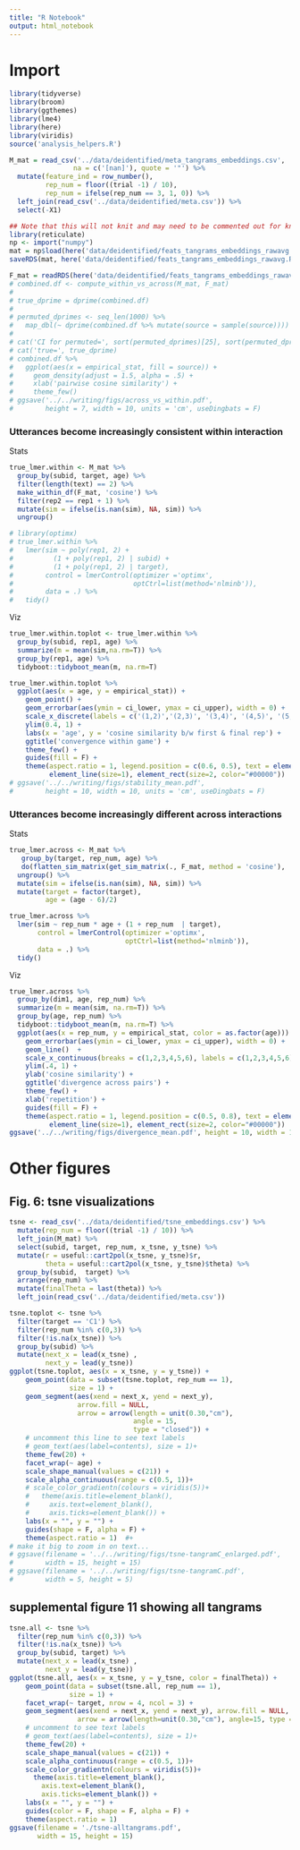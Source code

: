 ```yaml
---
title: "R Notebook"
output: html_notebook
---
```


# Import

```r
library(tidyverse)
library(broom)
library(ggthemes)
library(lme4)
library(here)
library(viridis)
source('analysis_helpers.R')
```

```r
M_mat = read_csv('../data/deidentified/meta_tangrams_embeddings.csv', 
                na = c('[nan]'), quote = '"') %>%
  mutate(feature_ind = row_number(),
         rep_num = floor((trial -1) / 10),
         rep_num = ifelse(rep_num == 3, 1, 0)) %>%
  left_join(read_csv('../data/deidentified/meta.csv')) %>%
  select(-X1) 
```

```r
## Note that this will not knit and may need to be commented out for knitting
library(reticulate)
np <- import("numpy")
mat = np$load(here('data/deidentified/feats_tangrams_embeddings_rawavg.npy'))
saveRDS(mat, here('data/deidentified/feats_tangrams_embeddings_rawavg.RData'))
```

```r
F_mat = readRDS(here('data/deidentified/feats_tangrams_embeddings_rawavg.RData'))
# combined.df <- compute_within_vs_across(M_mat, F_mat)
# 
# true_dprime = dprime(combined.df)
# 
# permuted_dprimes <- seq_len(1000) %>%
#   map_dbl(~ dprime(combined.df %>% mutate(source = sample(source))))
# 
# cat('CI for permuted=', sort(permuted_dprimes)[25], sort(permuted_dprimes)[975])
# cat('true=', true_dprime)
# combined.df %>%
#   ggplot(aes(x = empirical_stat, fill = source)) +
#     geom_density(adjust = 1.5, alpha = .5) +
#     xlab('pairwise cosine similarity') +
#     theme_few()
# ggsave('../../writing/figs/across_vs_within.pdf',  
#        height = 7, width = 10, units = 'cm', useDingbats = F)
```

### Utterances become increasingly consistent within interaction

Stats 

```r
true_lmer.within <- M_mat %>%
  group_by(subid, target, age) %>%
  filter(length(text) == 2) %>%
  make_within_df(F_mat, 'cosine') %>% 
  filter(rep2 == rep1 + 1) %>% 
  mutate(sim = ifelse(is.nan(sim), NA, sim)) %>%
  ungroup()

# library(optimx)
# true_lmer.within %>%
#   lmer(sim ~ poly(rep1, 2) + 
#          (1 + poly(rep1, 2) | subid) + 
#          (1 + poly(rep1, 2) | target), 
#        control = lmerControl(optimizer ='optimx', 
#                              optCtrl=list(method='nlminb')),  
#        data = .) %>%
#   tidy()
```

Viz

```r
true_lmer.within.toplot <- true_lmer.within %>%
  group_by(subid, rep1, age) %>%
  summarize(m = mean(sim,na.rm=T)) %>%
  group_by(rep1, age) %>%
  tidyboot::tidyboot_mean(m, na.rm=T)

true_lmer.within.toplot %>%
  ggplot(aes(x = age, y = empirical_stat)) +
    geom_point() +
    geom_errorbar(aes(ymin = ci_lower, ymax = ci_upper), width = 0) + 
    scale_x_discrete(labels = c('(1,2)','(2,3)', '(3,4)', '(4,5)', '(5,6)' )) +
    ylim(0.4, 1) +
    labs(x = 'age', y = 'cosine similarity b/w first & final rep') +
    ggtitle('convergence within game') +
    theme_few() +
    guides(fill = F) +
    theme(aspect.ratio = 1, legend.position = c(0.6, 0.5), text = element_text(size=18), 
          element_line(size=1), element_rect(size=2, color="#00000"))
# ggsave('../../writing/figs/stability_mean.pdf', 
#        height = 10, width = 10, units = 'cm', useDingbats = F)
```

### Utterances become increasingly different across interactions

Stats 

```r
true_lmer.across <- M_mat %>% 
   group_by(target, rep_num, age) %>%  
   do(flatten_sim_matrix(get_sim_matrix(., F_mat, method = 'cosine'), .$subid)) %>% 
  ungroup() %>%
  mutate(sim = ifelse(is.nan(sim), NA, sim)) %>%
  mutate(target = factor(target),
         age = (age - 6)/2)

true_lmer.across %>%
  lmer(sim ~ rep_num * age + (1 + rep_num  | target),
       control = lmerControl(optimizer ='optimx',
                             optCtrl=list(method='nlminb')),
       data = .) %>%
  tidy()
```

Viz 

```r
true_lmer.across %>%
  group_by(dim1, age, rep_num) %>%
  summarize(m = mean(sim, na.rm=T)) %>%
  group_by(age, rep_num) %>%
  tidyboot::tidyboot_mean(m, na.rm=T) %>%
  ggplot(aes(x = rep_num, y = empirical_stat, color = as.factor(age))) +
    geom_errorbar(aes(ymin = ci_lower, ymax = ci_upper), width = 0) +
    geom_line()  +
    scale_x_continuous(breaks = c(1,2,3,4,5,6), labels = c(1,2,3,4,5,6)) +
    ylim(.4, 1) +
    ylab('cosine similarity') +
    ggtitle('divergence across pairs') +
    theme_few() +
    xlab('repetition') +
    guides(fill = F) +
    theme(aspect.ratio = 1, legend.position = c(0.5, 0.8), text = element_text(size=18), 
          element_line(size=1), element_rect(size=2, color="#00000"))
ggsave('../../writing/figs/divergence_mean.pdf', height = 10, width = 10, units = 'cm', useDingbats = F)
```

# Other figures

## Fig. 6: tsne visualizations

```r
tsne <- read_csv('../data/deidentified/tsne_embeddings.csv') %>%
  mutate(rep_num = floor((trial -1) / 10)) %>%
  left_join(M_mat) %>%
  select(subid, target, rep_num, x_tsne, y_tsne) %>%
  mutate(r = useful::cart2pol(x_tsne, y_tsne)$r,
         theta = useful::cart2pol(x_tsne, y_tsne)$theta) %>%
  group_by(subid,  target) %>%
  arrange(rep_num) %>%
  mutate(finalTheta = last(theta)) %>%
  left_join(read_csv('../data/deidentified/meta.csv'))

tsne.toplot <- tsne %>% 
  filter(target == 'C1') %>% 
  filter(rep_num %in% c(0,3)) %>%
  filter(!is.na(x_tsne)) %>%
  group_by(subid) %>%
  mutate(next_x = lead(x_tsne) ,
         next_y = lead(y_tsne))
ggplot(tsne.toplot, aes(x = x_tsne, y = y_tsne)) +
    geom_point(data = subset(tsne.toplot, rep_num == 1),
               size = 1) +
    geom_segment(aes(xend = next_x, yend = next_y), 
                 arrow.fill = NULL, 
                 arrow = arrow(length = unit(0.30,"cm"), 
                               angle = 15, 
                               type = "closed")) +
    # uncomment this line to see text labels
    # geom_text(aes(label=contents), size = 1)+
    theme_few(20) +
    facet_wrap(~ age) +
    scale_shape_manual(values = c(21)) +
    scale_alpha_continuous(range = c(0.5, 1))+
    # scale_color_gradientn(colours = viridis(5))+
    #   theme(axis.title=element_blank(),
    #     axis.text=element_blank(),
    #     axis.ticks=element_blank()) +
    labs(x = "", y = "") +
    guides(shape = F, alpha = F) +
    theme(aspect.ratio = 1)  #+
# make it big to zoom in on text... 
# ggsave(filename = '../../writing/figs/tsne-tangramC_enlarged.pdf',
#        width = 15, height = 15)
# ggsave(filename = '../../writing/figs/tsne-tangramC.pdf',
#        width = 5, height = 5)
```

## supplemental figure 11 showing all tangrams

```r
tsne.all <- tsne %>%
  filter(rep_num %in% c(0,3)) %>%
  filter(!is.na(x_tsne)) %>%
  group_by(subid, target) %>%
  mutate(next_x = lead(x_tsne) ,
         next_y = lead(y_tsne))
ggplot(tsne.all, aes(x = x_tsne, y = y_tsne, color = finalTheta)) +
    geom_point(data = subset(tsne.all, rep_num == 1),
               size = 1) +
    facet_wrap(~ target, nrow = 4, ncol = 3) +
    geom_segment(aes(xend = next_x, yend = next_y), arrow.fill = NULL, 
                 arrow = arrow(length=unit(0.30,"cm"), angle=15, type = "closed"), ) +
    # uncomment to see text labels
    # geom_text(aes(label=contents), size = 1)+
    theme_few(20) +
    scale_shape_manual(values = c(21)) +
    scale_alpha_continuous(range = c(0.5, 1))+
    scale_color_gradientn(colours = viridis(5))+
      theme(axis.title=element_blank(),
        axis.text=element_blank(),
        axis.ticks=element_blank()) +
    labs(x = "", y = "") +
    guides(color = F, shape = F, alpha = F) +
    theme(aspect.ratio = 1) 
ggsave(filename = './tsne-alltangrams.pdf',
       width = 15, height = 15)
```

